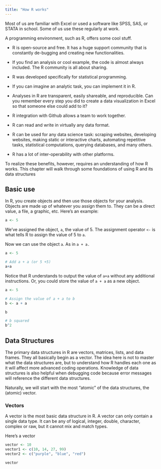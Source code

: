 ```yaml
---
title: "How R works"
---
```


Most of us are familiar with Excel or used a software like SPSS, SAS, or STATA in school. Some of us use these regularly at work.

A programming environment, such as R, offers some cool stuff.

-   R is open-source and free. It has a huge support community that is constantly de-bugging and creating new functionalities.

-   If you find an analysis or cool example, the code is almost always included. The R community is all about sharing.

-   R was developed specifically for statistical programming.

-   If you can imagine an analytic task, you can implement it in R.

-   Analyses in R are transparent, easily shareable, and reproducible. Can you remember every step you did to create a data visualization in Excel so that someone else could add to it?

-   R integration with Github allows a team to work together.

-   R can read and write in virtually any data format.

-   R can be used for any data science task: scraping websites, developing websites, making static or interactive charts, automating repetitive tasks, statistical computations, querying databases, and many others.

-   R has a lot of inter-operability with other platforms.

To realize these benefits, however, requires an understanding of how R works. This chapter will walk through some foundations of using R and its data structures

## Basic use

In R, you create objects and then use those objects for your analysis. Objects are made up of whatever you assign them to. They can be a direct value, a file, a graphic, etc. Here's an example:

```r
a <- 5
```

We've assigned the object, `a`, the value of 5. The assignment operator `<-` is what tells R to assign the value of 5 to `a`. 

Now we can use the object `a`. As in `a + a.`

```r
a <- 5

# Add a + a (or 5 +5)
a+a
```

Notice that R understands to output the value of `a+a` without any additional instructions. Or, you could store the value of `a + a` as a new object.

```r
a <- 5

# Assign the value of a + a to b
b <- a + a

b

# b squared
b^2
```


## Data Structures

The primary data structures in R are vectors, matrices, lists, and data frames. They all basically begin as a vector. The idea here is not to master what the data structures are, but to understand how R handles each one as it will affect more advanced coding operations. Knowledge of data structures is also helpful when debugging code because error messages will reference the different data structures.

Naturally, we will start with the most "atomic" of the data structures, the (atomic) vector.

### Vectors

A vector is the most basic data structure in R. A vector can only contain a single data type. It can be any of logical, integer, double, character, complex or raw, but it cannot mix and match types.

Here's a vector

```r
vector <- 10
vector1 <- c(10, 14, 27, 99)
vector2 <- c("purple", "blue", "red")

vector
```

